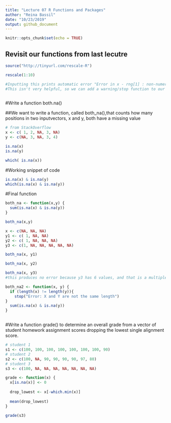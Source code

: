 ```yaml
---
title: "Lecture 07 R Functions and Packages"
author: "Reina Bassil"
date: "10/23/2019"
output: github_document
---
```


```r
knitr::opts_chunk$set(echo = TRUE)
```

## Revisit our functions from last lecutre

```r
source("http://tinyurl.com/rescale-R")
```


```r
rescale(1:10)
```


```r

#Inputting this prints automatic error "Error in x - rng[1] : non-numeric argument to binary operator"
#This isn't very helpful, so we can add a warning/stop function to our function to let users know when things could go/are going wrong.
```



```r

```

#Write a function both.na()

##We want to write a function, called both_na(),that counts how many positions in two inputvectors, x and y, both have a missing value

```r
# from StackOverflow
x <- c( 1, 2, NA, 3, NA)
y <- c(NA, 3, NA, 3, 4)

is.na(x)
is.na(y)
```


```r
which( is.na(x))
```


#Working snippet of code
```r
is.na(x) & is.na(y)
which(is.na(x) & is.na(y))
```

#Final function

```r
both_na <- function(x,y) {
  sum(is.na(x) & is.na(y))
}
```


```r
both_na(x,y)
```

```r
x <- c(NA, NA, NA)
y1 <- c( 1, NA, NA)
y2 <- c( 1, NA, NA, NA)
y3 <- c(1, NA, NA, NA, NA, NA)

both_na(x, y1)

both_na(x, y2)

both_na(x, y3)
#this produces no error because y3 has 6 values, and that is a multiple of x which has 3 values
```


```r
both_na2 <- function(x, y) {
  if (length(x) != length(y)){
    stop("Error: X and Y are not the same length")
}  
  sum(is.na(x) & is.na(y))
}

```


```r

```




#Write a function grade() to determine an overall
grade from a vector of student homework
assignment scores dropping the lowest single
alignment score.
```r
# student 1
s1 <- c(100, 100, 100, 100, 100, 100, 100, 90)
# student 2
s2 <- c(100, NA, 90, 90, 90, 90, 97, 80)
# student 3 
s3 <- c(100, NA, NA, NA, NA, NA, NA, NA)
```



```r
grade <- function(x) {
  x[is.na(x)] <- 0
    
  drop_lowest <- x[-which.min(x)]
  
  mean(drop_lowest)
}

grade(s3)
```






